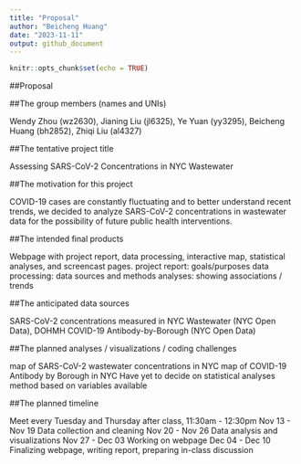 ```yaml
---
title: "Proposal"
author: "Beicheng Huang"
date: "2023-11-11"
output: github_document
---
```


```r
knitr::opts_chunk$set(echo = TRUE)
```

##Proposal

##The group members (names and UNIs)

Wendy Zhou (wz2630), Jianing Liu (jl6325), Ye Yuan (yy3295), Beicheng Huang (bh2852), Zhiqi Liu (al4327)

##The tentative project title

Assessing SARS-CoV-2 Concentrations in NYC Wastewater

##The motivation for this project

COVID-19 cases are constantly fluctuating and to better understand recent trends, we decided to analyze SARS-CoV-2 concentrations in wastewater data for the possibility of future public health interventions.

##The intended final products

Webpage with project report, data processing, interactive map, statistical analyses, and screencast pages.
project report: goals/purposes
data processing: data sources and methods
analyses: showing associations / trends 

##The anticipated data sources

SARS-CoV-2 concentrations measured in NYC Wastewater (NYC Open Data),
DOHMH COVID-19 Antibody-by-Borough (NYC Open Data)

##The planned analyses / visualizations / coding challenges

map of SARS-CoV-2 wastewater concentrations in NYC
map of COVID-19 Antibody by Borough in NYC
Have yet to decide on statistical analyses method based on variables available

##The planned timeline

Meet every Tuesday and Thursday after class, 11:30am - 12:30pm
Nov 13 - Nov 19 Data collection and cleaning
Nov 20 - Nov 26 Data analysis and visualizations
Nov 27 - Dec 03 Working on webpage
Dec 04 - Dec 10 Finalizing webpage, writing report, preparing in-class discussion

